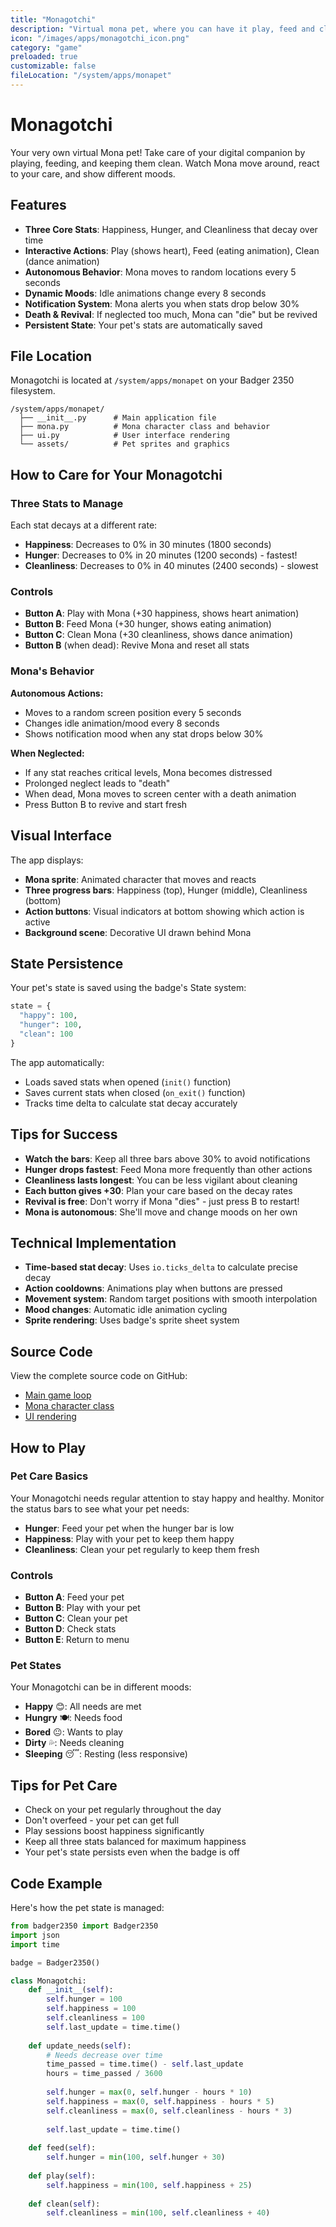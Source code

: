 ```yaml
---
title: "Monagotchi"
description: "Virtual mona pet, where you can have it play, feed and clean."
icon: "/images/apps/monagotchi_icon.png"
category: "game"
preloaded: true
customizable: false
fileLocation: "/system/apps/monapet"
---
```


# Monagotchi

Your very own virtual Mona pet! Take care of your digital companion by playing, feeding, and keeping them clean. Watch Mona move around, react to your care, and show different moods.

## Features

- **Three Core Stats**: Happiness, Hunger, and Cleanliness that decay over time
- **Interactive Actions**: Play (shows heart), Feed (eating animation), Clean (dance animation)
- **Autonomous Behavior**: Mona moves to random locations every 5 seconds
- **Dynamic Moods**: Idle animations change every 8 seconds
- **Notification System**: Mona alerts you when stats drop below 30%
- **Death & Revival**: If neglected too much, Mona can "die" but be revived
- **Persistent State**: Your pet's stats are automatically saved

## File Location

Monagotchi is located at `/system/apps/monapet` on your Badger 2350 filesystem.

```
/system/apps/monapet/
  ├── __init__.py      # Main application file
  ├── mona.py          # Mona character class and behavior
  ├── ui.py            # User interface rendering
  └── assets/          # Pet sprites and graphics
```

## How to Care for Your Monagotchi

### Three Stats to Manage

Each stat decays at a different rate:
- **Happiness**: Decreases to 0% in 30 minutes (1800 seconds)
- **Hunger**: Decreases to 0% in 20 minutes (1200 seconds) - fastest!
- **Cleanliness**: Decreases to 0% in 40 minutes (2400 seconds) - slowest

### Controls

- **Button A**: Play with Mona (+30 happiness, shows heart animation)
- **Button B**: Feed Mona (+30 hunger, shows eating animation)
- **Button C**: Clean Mona (+30 cleanliness, shows dance animation)
- **Button B** (when dead): Revive Mona and reset all stats

### Mona's Behavior

**Autonomous Actions:**
- Moves to a random screen position every 5 seconds
- Changes idle animation/mood every 8 seconds
- Shows notification mood when any stat drops below 30%

**When Neglected:**
- If any stat reaches critical levels, Mona becomes distressed
- Prolonged neglect leads to "death"
- When dead, Mona moves to screen center with a death animation
- Press Button B to revive and start fresh

## Visual Interface

The app displays:
- **Mona sprite**: Animated character that moves and reacts
- **Three progress bars**: Happiness (top), Hunger (middle), Cleanliness (bottom)
- **Action buttons**: Visual indicators at bottom showing which action is active
- **Background scene**: Decorative UI drawn behind Mona

## State Persistence

Your pet's state is saved using the badge's State system:

```python
state = {
  "happy": 100,
  "hunger": 100,
  "clean": 100
}
```

The app automatically:
- Loads saved stats when opened (`init()` function)
- Saves current stats when closed (`on_exit()` function)
- Tracks time delta to calculate stat decay accurately

## Tips for Success

- **Watch the bars**: Keep all three bars above 30% to avoid notifications
- **Hunger drops fastest**: Feed Mona more frequently than other actions
- **Cleanliness lasts longest**: You can be less vigilant about cleaning
- **Each button gives +30**: Plan your care based on the decay rates
- **Revival is free**: Don't worry if Mona "dies" - just press B to restart!
- **Mona is autonomous**: She'll move and change moods on her own

## Technical Implementation

- **Time-based stat decay**: Uses `io.ticks_delta` to calculate precise decay
- **Action cooldowns**: Animations play when buttons are pressed
- **Movement system**: Random target positions with smooth interpolation
- **Mood changes**: Automatic idle animation cycling
- **Sprite rendering**: Uses badge's sprite sheet system

## Source Code

View the complete source code on GitHub:
- [Main game loop](https://github.com/badger/tufty/blob/main/badge/apps/monapet/__init__.py)
- [Mona character class](https://github.com/badger/tufty/blob/main/badge/apps/monapet/mona.py)
- [UI rendering](https://github.com/badger/tufty/blob/main/badge/apps/monapet/ui.py)

## How to Play

### Pet Care Basics

Your Monagotchi needs regular attention to stay happy and healthy. Monitor the status bars to see what your pet needs:

- **Hunger**: Feed your pet when the hunger bar is low
- **Happiness**: Play with your pet to keep them happy
- **Cleanliness**: Clean your pet regularly to keep them fresh

### Controls

- **Button A**: Feed your pet
- **Button B**: Play with your pet
- **Button C**: Clean your pet
- **Button D**: Check stats
- **Button E**: Return to menu

### Pet States

Your Monagotchi can be in different moods:
- **Happy** 😊: All needs are met
- **Hungry** 🍽️: Needs food
- **Bored** 😐: Wants to play
- **Dirty** 💦: Needs cleaning
- **Sleeping** 😴: Resting (less responsive)

## Tips for Pet Care

- Check on your pet regularly throughout the day
- Don't overfeed - your pet can get full
- Play sessions boost happiness significantly
- Keep all three stats balanced for maximum happiness
- Your pet's state persists even when the badge is off

## Code Example

Here's how the pet state is managed:

```python
from badger2350 import Badger2350
import json
import time

badge = Badger2350()

class Monagotchi:
    def __init__(self):
        self.hunger = 100
        self.happiness = 100
        self.cleanliness = 100
        self.last_update = time.time()
    
    def update_needs(self):
        # Needs decrease over time
        time_passed = time.time() - self.last_update
        hours = time_passed / 3600
        
        self.hunger = max(0, self.hunger - hours * 10)
        self.happiness = max(0, self.happiness - hours * 5)
        self.cleanliness = max(0, self.cleanliness - hours * 3)
        
        self.last_update = time.time()
    
    def feed(self):
        self.hunger = min(100, self.hunger + 30)
    
    def play(self):
        self.happiness = min(100, self.happiness + 25)
    
    def clean(self):
        self.cleanliness = min(100, self.cleanliness + 40)
```

